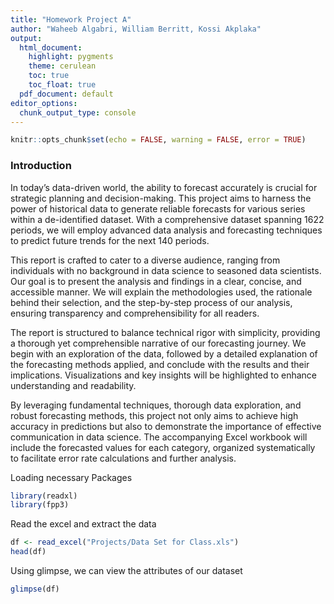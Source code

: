 ```yaml
---
title: "Homework Project A"
author: "Waheeb Algabri, William Berritt, Kossi Akplaka"
output:
  html_document:
    highlight: pygments
    theme: cerulean
    toc: true
    toc_float: true
  pdf_document: default
editor_options: 
  chunk_output_type: console
---
```


```r
knitr::opts_chunk$set(echo = FALSE, warning = FALSE, error = TRUE)
```


### Introduction

In today's data-driven world, the ability to forecast accurately is crucial for strategic planning and decision-making. This project aims to harness the power of historical data to generate reliable forecasts for various series within a de-identified dataset. With a comprehensive dataset spanning 1622 periods, we will employ advanced data analysis and forecasting techniques to predict future trends for the next 140 periods.

This report is crafted to cater to a diverse audience, ranging from individuals with no background in data science to seasoned data scientists. Our goal is to present the analysis and findings in a clear, concise, and accessible manner. We will explain the methodologies used, the rationale behind their selection, and the step-by-step process of our analysis, ensuring transparency and comprehensibility for all readers.

The report is structured to balance technical rigor with simplicity, providing a thorough yet comprehensible narrative of our forecasting journey. We begin with an exploration of the data, followed by a detailed explanation of the forecasting methods applied, and conclude with the results and their implications. Visualizations and key insights will be highlighted to enhance understanding and readability.

By leveraging fundamental techniques, thorough data exploration, and robust forecasting methods, this project not only aims to achieve high accuracy in predictions but also to demonstrate the importance of effective communication in data science. The accompanying Excel workbook will include the forecasted values for each category, organized systematically to facilitate error rate calculations and further analysis.

Loading necessary Packages

```r
library(readxl)
library(fpp3)
```

Read the excel and extract the data 
```r
df <- read_excel("Projects/Data Set for Class.xls")
head(df)
```

Using glimpse, we can view the attributes of our dataset
```r
glimpse(df)
```












